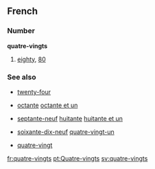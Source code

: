 ==French==
===Number===
'''quatre-vingts'''

#[[eighty]], [[80]]

=== See also ===

*[[twenty-four]]

*[[octante]] [[octante et un]]

*[[septante-neuf]] [[huitante]] [[huitante et un]]

*[[soixante-dix-neuf]] [[quatre-vingt-un]]

*[[quatre-vingt]]

[[fr:quatre-vingts]]
[[pt:Quatre-vingts]]
[[sv:quatre-vingts]]